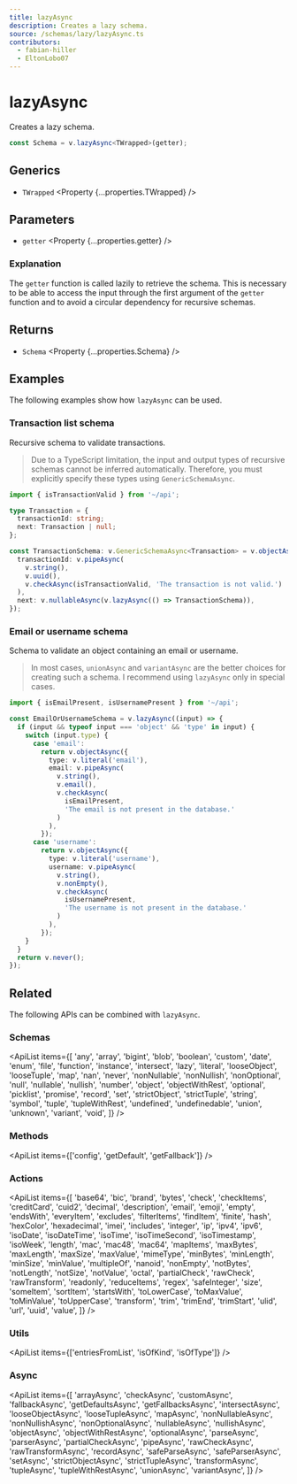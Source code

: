 ```yaml
---
title: lazyAsync
description: Creates a lazy schema.
source: /schemas/lazy/lazyAsync.ts
contributors:
  - fabian-hiller
  - EltonLobo07
---
```



# lazyAsync

Creates a lazy schema.

```ts
const Schema = v.lazyAsync<TWrapped>(getter);
```

## Generics

- `TWrapped` <Property {...properties.TWrapped} />

## Parameters

- `getter` <Property {...properties.getter} />

### Explanation

The `getter` function is called lazily to retrieve the schema. This is necessary to be able to access the input through the first argument of the `getter` function and to avoid a circular dependency for recursive schemas.

## Returns

- `Schema` <Property {...properties.Schema} />

## Examples

The following examples show how `lazyAsync` can be used.

### Transaction list schema

Recursive schema to validate transactions.

> Due to a TypeScript limitation, the input and output types of recursive schemas cannot be inferred automatically. Therefore, you must explicitly specify these types using <Link href="/api/GenericSchemaAsync/">`GenericSchemaAsync`</Link>.

```ts
import { isTransactionValid } from '~/api';

type Transaction = {
  transactionId: string;
  next: Transaction | null;
};

const TransactionSchema: v.GenericSchemaAsync<Transaction> = v.objectAsync({
  transactionId: v.pipeAsync(
    v.string(),
    v.uuid(),
    v.checkAsync(isTransactionValid, 'The transaction is not valid.')
  ),
  next: v.nullableAsync(v.lazyAsync(() => TransactionSchema)),
});
```

### Email or username schema

Schema to validate an object containing an email or username.

> In most cases, <Link href="/api/unionAsync/">`unionAsync`</Link> and <Link href="/api/variantAsync/">`variantAsync`</Link> are the better choices for creating such a schema. I recommend using `lazyAsync` only in special cases.

```ts
import { isEmailPresent, isUsernamePresent } from '~/api';

const EmailOrUsernameSchema = v.lazyAsync((input) => {
  if (input && typeof input === 'object' && 'type' in input) {
    switch (input.type) {
      case 'email':
        return v.objectAsync({
          type: v.literal('email'),
          email: v.pipeAsync(
            v.string(),
            v.email(),
            v.checkAsync(
              isEmailPresent,
              'The email is not present in the database.'
            )
          ),
        });
      case 'username':
        return v.objectAsync({
          type: v.literal('username'),
          username: v.pipeAsync(
            v.string(),
            v.nonEmpty(),
            v.checkAsync(
              isUsernamePresent,
              'The username is not present in the database.'
            )
          ),
        });
    }
  }
  return v.never();
});
```

## Related

The following APIs can be combined with `lazyAsync`.

### Schemas

<ApiList
  items={[
    'any',
    'array',
    'bigint',
    'blob',
    'boolean',
    'custom',
    'date',
    'enum',
    'file',
    'function',
    'instance',
    'intersect',
    'lazy',
    'literal',
    'looseObject',
    'looseTuple',
    'map',
    'nan',
    'never',
    'nonNullable',
    'nonNullish',
    'nonOptional',
    'null',
    'nullable',
    'nullish',
    'number',
    'object',
    'objectWithRest',
    'optional',
    'picklist',
    'promise',
    'record',
    'set',
    'strictObject',
    'strictTuple',
    'string',
    'symbol',
    'tuple',
    'tupleWithRest',
    'undefined',
    'undefinedable',
    'union',
    'unknown',
    'variant',
    'void',
  ]}
/>

### Methods

<ApiList items={['config', 'getDefault', 'getFallback']} />

### Actions

<ApiList
  items={[
    'base64',
    'bic',
    'brand',
    'bytes',
    'check',
    'checkItems',
    'creditCard',
    'cuid2',
    'decimal',
    'description',
    'email',
    'emoji',
    'empty',
    'endsWith',
    'everyItem',
    'excludes',
    'filterItems',
    'findItem',
    'finite',
    'hash',
    'hexColor',
    'hexadecimal',
    'imei',
    'includes',
    'integer',
    'ip',
    'ipv4',
    'ipv6',
    'isoDate',
    'isoDateTime',
    'isoTime',
    'isoTimeSecond',
    'isoTimestamp',
    'isoWeek',
    'length',
    'mac',
    'mac48',
    'mac64',
    'mapItems',
    'maxBytes',
    'maxLength',
    'maxSize',
    'maxValue',
    'mimeType',
    'minBytes',
    'minLength',
    'minSize',
    'minValue',
    'multipleOf',
    'nanoid',
    'nonEmpty',
    'notBytes',
    'notLength',
    'notSize',
    'notValue',
    'octal',
    'partialCheck',
    'rawCheck',
    'rawTransform',
    'readonly',
    'reduceItems',
    'regex',
    'safeInteger',
    'size',
    'someItem',
    'sortItem',
    'startsWith',
    'toLowerCase',
    'toMaxValue',
    'toMinValue',
    'toUpperCase',
    'transform',
    'trim',
    'trimEnd',
    'trimStart',
    'ulid',
    'url',
    'uuid',
    'value',
  ]}
/>

### Utils

<ApiList items={['entriesFromList', 'isOfKind', 'isOfType']} />

### Async

<ApiList
  items={[
    'arrayAsync',
    'checkAsync',
    'customAsync',
    'fallbackAsync',
    'getDefaultsAsync',
    'getFallbacksAsync',
    'intersectAsync',
    'looseObjectAsync',
    'looseTupleAsync',
    'mapAsync',
    'nonNullableAsync',
    'nonNullishAsync',
    'nonOptionalAsync',
    'nullableAsync',
    'nullishAsync',
    'objectAsync',
    'objectWithRestAsync',
    'optionalAsync',
    'parseAsync',
    'parserAsync',
    'partialCheckAsync',
    'pipeAsync',
    'rawCheckAsync',
    'rawTransformAsync',
    'recordAsync',
    'safeParseAsync',
    'safeParserAsync',
    'setAsync',
    'strictObjectAsync',
    'strictTupleAsync',
    'transformAsync',
    'tupleAsync',
    'tupleWithRestAsync',
    'unionAsync',
    'variantAsync',
  ]}
/>
